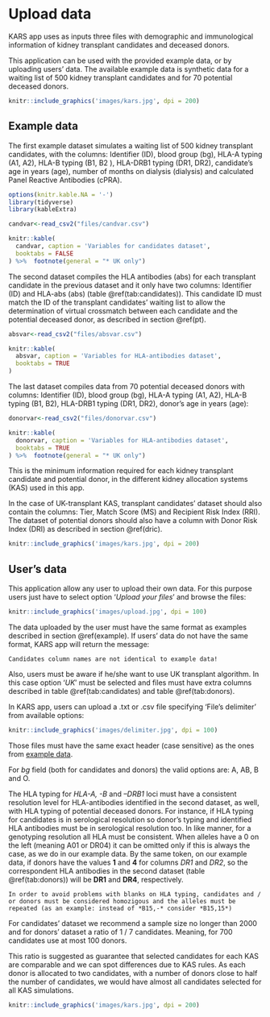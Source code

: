 # Upload data {#data}

KARS app uses as inputs three files with demographic and immunological information of kidney transplant candidates and deceased donors.

This application can be used with the provided example data, or by uploading users' data. The available example data is synthetic data for a waiting list of 500 kidney transplant candidates and for 70 potential deceased donors.

```r
knitr::include_graphics('images/kars.jpg', dpi = 200)
```

## Example data {#example}

The first example dataset simulates a waiting list of 500 kidney transplant candidates, with the columns: Identifier (ID), blood group (bg), HLA-A typing (A1, A2), HLA-B typing (B1, B2 ), HLA-DRB1 typing (DR1, DR2), candidate's age in years (age), number of months on dialysis (dialysis) and calculated Panel Reactive Antibodies (cPRA).

```r
options(knitr.kable.NA = '-')
library(tidyverse)
library(kableExtra)

candvar<-read_csv2("files/candvar.csv")

knitr::kable(
  candvar, caption = 'Variables for candidates dataset',
  booktabs = FALSE
) %>%  footnote(general = "* UK only")
```

The second dataset compiles the HLA antibodies (abs) for each transplant candidate in the previous dataset and it only have two columns: Identifier (ID) and HLA-abs (abs) (table \@ref(tab:candidates)). This candidate ID must match the ID of the transplant candidates’ waiting list to allow the determination of virtual crossmatch between each candidate and the potential deceased donor, as described in section \@ref(pt).

```r

absvar<-read_csv2("files/absvar.csv")

knitr::kable(
  absvar, caption = 'Variables for HLA-antibodies dataset',
  booktabs = TRUE
)
```

The last dataset compiles data from 70 potential deceased donors with columns: Identifier (ID), blood group (bg), HLA-A typing (A1, A2), HLA-B typing (B1, B2), HLA-DRB1 typing (DR1, DR2), donor's age in years (age):

```r

donorvar<-read_csv2("files/donorvar.csv")

knitr::kable(
  donorvar, caption = 'Variables for HLA-antibodies dataset',
  booktabs = TRUE
) %>%  footnote(general = "* UK only")
```

This is the minimum information required for each kidney transplant candidate and potential donor, in the different kidney allocation systems (KAS) used in this app.

In the case of UK-transplant KAS, transplant candidates' dataset should also contain the columns: Tier, Match Score (MS) and Recipient Risk Index (RRI). The dataset of potential donors should also have a column with Donor Risk Index (DRI) as described in section \@ref(dric).

```r
knitr::include_graphics('images/kars.jpg', dpi = 200)
```

## User's data {#users}

This application allow any user to upload their own data. For this purpose users just have to select option '*Upload your files*' and browse the files:

```r
knitr::include_graphics('images/upload.jpg', dpi = 100)
```

The data uploaded by the user must have the same format as examples described in section \@ref(example). If users' data do not have the same format, KARS app will return the message:

```block
Candidates column names are not identical to example data!
```

Also, users must be aware if he/she want to use UK transplant algorithm. In this case option '*UK*' must be selected and  files must have extra columns described in table \@ref(tab:candidates) and table \@ref(tab:donors).

In KARS app, users can upload a .txt or .csv file specifying 'File's delimiter' from available options: 

```r
knitr::include_graphics('images/delimiter.jpg', dpi = 100)
```

Those files must have the same exact header (case sensitive) as the ones from [example data](#example).

For *bg* field (both for candidates and donors) the valid options are: A, AB, B and O. 

The HLA typing for *HLA-A, -B* and *–DRB1* loci must have a consistent resolution level for HLA-antibodies identified in the second dataset, as well, with HLA typing of potential deceased donors. For instance, if HLA typing for candidates is in serological resolution so donor's typing and identified HLA antibodies must be in serological resolution too. In like manner, for a genotyping resolution all HLA must be consistent. When alleles have a 0 on the left (meaning A01 or DR04) it can be omitted only if this is always the case, as we do in our example data. By the same token, on our example data, if donors have the values **1** and **4** for columns *DR1* and *DR2*, so the correspondent HLA antibodies in the second dataset (table \@ref(tab:donors)) will be **DR1** and **DR4**, respectively.

```block
In order to avoid problems with blanks on HLA typing, candidates and / or donors must be considered homozigous and the alleles must be repeated (as an example: instead of *B15,-* consider *B15,15*) 
```

For candidates' dataset we recommend a sample size no longer than 2000 and for donors' dataset a ratio of 1 / 7 candidates. Meaning, for 700 candidates use at most 100 donors. 

This ratio is suggested as guarantee that selected candidates for each KAS are comparable and we can spot differences due to KAS rules. As each donor is allocated to two candidates, with a number of donors close to half the number of candidates, we would have almost all candidates selected for all KAS simulations. 

```r
knitr::include_graphics('images/kars.jpg', dpi = 200)
```
